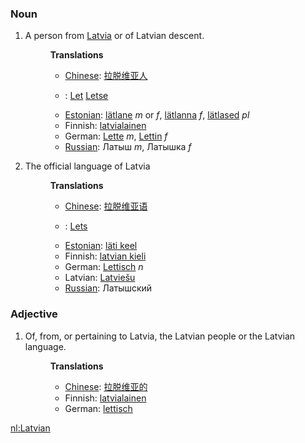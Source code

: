 ===Noun===
#A person from [[Latvia]] or of Latvian descent.
#:'''Translations'''
#:*[[Chinese]]: [[拉脱维亚人]]
#:*{{msg:nl}}: [[Let]] {{msg:m}} [[Letse]] {{msg:f}}
#:*[[Estonian]]: [[lätlane]] ''m'' or ''f'', [[lätlanna]] ''f'', [[lätlased]] ''pl''
#:*Finnish: [[latvialainen]]
#:*German: [[Lette]] ''m'', [[Lettin]] ''f''
#:*[[Russian]]: Латыш ''m'', Латышка ''f''
#The official language of Latvia
#:'''Translations'''
#:*[[Chinese]]: [[拉脱维亚语]]
#:*{{msg:nl}}: [[Lets]]
#:*[[Estonian]]: [[läti keel]]
#:*Finnish: [[latvian kieli]]
#:*German: [[Lettisch]] ''n''
#:*Latvian: [[Latviešu]]
#:*[[Russian]]: Латышский

===Adjective===
#Of, from, or pertaining to Latvia, the Latvian people or the Latvian language.
#:'''Translations'''
#:*[[Chinese]]: [[拉脱维亚的]]
#:*Finnish: [[latvialainen]]
#:*German: [[lettisch]]

[[nl:Latvian]]
